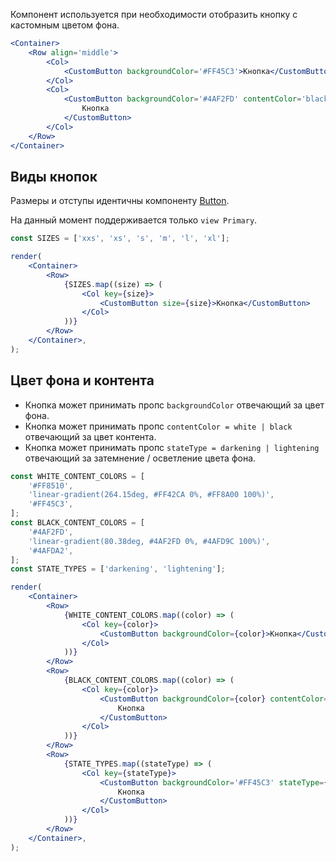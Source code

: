
Компонент используется при необходимости отобразить кнопку с кастомным цветом фона.

```jsx live
<Container>
    <Row align='middle'>
        <Col>
            <CustomButton backgroundColor='#FF45C3'>Кнопка</CustomButton>
        </Col>
        <Col>
            <CustomButton backgroundColor='#4AF2FD' contentColor='black'>
                Кнопка
            </CustomButton>
        </Col>
    </Row>
</Container>
```

## Виды кнопок

Размеры и отступы идентичны компоненту [Button](/docs/components-actions-button--button).

На данный момент поддерживается только `view Primary`.

```jsx live
const SIZES = ['xxs', 'xs', 's', 'm', 'l', 'xl'];

render(
    <Container>
        <Row>
            {SIZES.map((size) => (
                <Col key={size}>
                    <CustomButton size={size}>Кнопка</CustomButton>
                </Col>
            ))}
        </Row>
    </Container>,
);
```

## Цвет фона и контента

-   Кнопка может принимать пропс `backgroundColor` отвечающий за цвет фона.
-   Кнопка может принимать пропс `contentColor = white | black` отвечающий за цвет контента.
-   Кнопка может принимать пропс `stateType = darkening | lightening` отвечающий за затемнение / осветление цвета фона.

```jsx live
const WHITE_CONTENT_COLORS = [
    '#FF8510',
    'linear-gradient(264.15deg, #FF42CA 0%, #FF8A00 100%)',
    '#FF45C3',
];
const BLACK_CONTENT_COLORS = [
    '#4AF2FD',
    'linear-gradient(80.38deg, #4AF2FD 0%, #4AFD9C 100%)',
    '#4AFDA2',
];
const STATE_TYPES = ['darkening', 'lightening'];

render(
    <Container>
        <Row>
            {WHITE_CONTENT_COLORS.map((color) => (
                <Col key={color}>
                    <CustomButton backgroundColor={color}>Кнопка</CustomButton>
                </Col>
            ))}
        </Row>
        <Row>
            {BLACK_CONTENT_COLORS.map((color) => (
                <Col key={color}>
                    <CustomButton backgroundColor={color} contentColor='black'>
                        Кнопка
                    </CustomButton>
                </Col>
            ))}
        </Row>
        <Row>
            {STATE_TYPES.map((stateType) => (
                <Col key={stateType}>
                    <CustomButton backgroundColor='#FF45C3' stateType={stateType} contentColor='white'>
                        Кнопка
                    </CustomButton>
                </Col>
            ))}
        </Row>
    </Container>,
);
```
